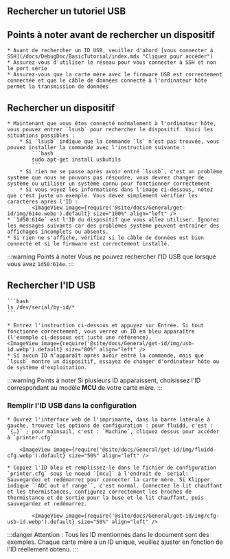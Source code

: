 ## Rechercher un tutoriel USB

## Points à noter avant de rechercher un dispositif

    * Avant de rechercher un ID USB, veuillez d'abord [vous connecter à SSH](/docs/DebugDoc/BasicTutorial/index.mdx "Cliquez pour accéder")
    * Assurez-vous d'utiliser le réseau pour vous connecter à SSH et non le port série
    * Assurez-vous que la carte mère avec le firmware USB est correctement connectée et que le câble de données connecté à l'ordinateur hôte permet la transmission de données

## Rechercher un dispositif

    * Maintenant que vous êtes connecté normalement à l'ordinateur hôte, vous pouvez entrer `lsusb` pour rechercher le dispositif. Voici les situations possibles :
        * Si `lsusb` indique que la commande `ls` n'est pas trouvée, vous pouvez installer la commande avec l'instruction suivante :
            ```bash
            sudo apt-get install usbutils
            ```
        * Si rien ne se passe après avoir entré `lsusb`, c'est un problème système que nous ne pouvons pas résoudre, vous devrez changer de système ou utiliser un système connu pour fonctionner correctement
        * Si vous voyez les informations dans l'image ci-dessous, notez que c'est juste un exemple. Vous devez simplement vérifier les caractères après l'ID :
            <ImageView image={require('@site/docs/General/get-id/img/614e.webp').default} size="100%" align="left" />
    * `1d50:614e` est l'ID du dispositif que vous allez utiliser. Ignorez les messages suivants car des problèmes système peuvent entraîner des affichages incomplets ou absents.
    * Si rien ne s'affiche, vérifiez si le câble de données est bien connecté et si le firmware est correctement installé.

:::warning Points à noter
Vous ne pouvez rechercher l'ID USB que lorsque vous avez `1d50:614e`.
:::

## Rechercher l'ID USB

    ```bash
    ls /dev/serial/by-id/*
    ```

    * Entrez l'instruction ci-dessous et appuyez sur Entrée. Si tout fonctionne correctement, vous verrez un ID en bleu apparaître (l'exemple ci-dessous est juste une référence).
    <ImageView image={require('@site/docs/General/get-id/img/usb-id.webp').default} size="80%" align="left" />
    * Si aucun ID n'apparaît après avoir entré la commande, mais que `lsusb` montre un dispositif, essayez de changer d'ordinateur hôte ou de système d'exploitation.

:::warning Points à noter
Si plusieurs ID apparaissent, choisissez l'ID correspondant au modèle **MCU** de votre carte mère.
:::

### Remplir l'ID USB dans la configuration

    * Ouvrez l'interface web de l'imprimante, dans la barre latérale à gauche, trouvez les options de configuration : pour fluidd, c'est : `{…}` ; pour mainsail, c'est : `Machine`, cliquez dessus pour accéder à `printer.cfg`

        <ImageView image={require('@site/docs/General/get-id/img/fluidd-cfg.webp').default} size="50%" align="left" />

    * Copiez l'ID bleu et remplissez-le dans le fichier de configuration `printer.cfg` sous le noeud `[mcu]` à l'endroit de `serial: `. Sauvegardez et redémarrez pour connecter la carte mère. Si Klipper indique ``ADC out of range``, c'est normal. Connectez le lit chauffant et les thermistances, configurez correctement les broches de thermistance et de sortie pour la buse et le lit chauffant, puis sauvegardez et redémarrez.

            <ImageView image={require('@site/docs/General/get-id/img/cfg-usb-id.webp').default} size="50%" align="left" />

:::danger
Attention : Tous les ID mentionnés dans le document sont des exemples. Chaque carte mère a un ID unique, veuillez ajuster en fonction de l'ID réellement obtenu.
:::